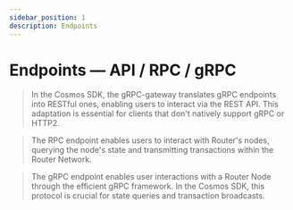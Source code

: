 ```yaml
---
sidebar_position: 1
description: Endpoints
---
```



# Endpoints — API / RPC / gRPC

> In the Cosmos SDK, the gRPC-gateway translates gRPC endpoints into RESTful ones, enabling users to interact via the REST API. This adaptation is essential for clients that don't natively support gRPC or HTTP2.

> The RPC endpoint enables users to interact with Router's nodes, querying the node's state and transmitting transactions within the Router Network.

> The gRPC endpoint enables user interactions with a Router Node through the efficient gRPC framework. In the Cosmos SDK, this protocol is crucial for state queries and transaction broadcasts.